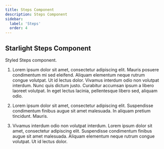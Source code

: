 ```yaml
---
title: Steps Component
description: Steps Component
sidebar:
  label: 'Steps'
  order: 4
---
```



## Starlight Steps Component

Styled Steps component. 
<Steps>
1. Lorem ipsum dolor sit amet, consectetur adipiscing elit. Mauris posuere condimentum mi sed eleifend. Aliquam elementum neque rutrum congue volutpat. Ut id lectus dolor. Vivamus interdum odio non volutpat interdum. Nunc quis dictum justo. Curabitur accumsan ipsum a libero laoreet volutpat. In eget lectus lacinia, pellentesque libero sed, aliquam odio. 

2. Lorem ipsum dolor sit amet, consectetur adipiscing elit. Suspendisse condimentum finibus augue sit amet malesuada. In aliquam pretium tincidunt. Mauris.

3. Vivamus interdum odio non volutpat interdum. Lorem ipsum dolor sit amet, consectetur adipiscing elit. Suspendisse condimentum finibus augue sit amet malesuada. Aliquam elementum neque rutrum congue volutpat. Ut id lectus dolor.
</Steps>
